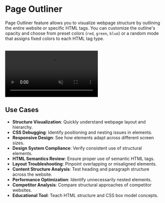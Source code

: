 # Page Outliner

Page Outliner feature allows you to visualize webpage structure by outlining the entire website or specific HTML tags. You can customize the outline's opacity and choose from preset colors (`red`, `green`, `blue`) or a random mode that assigns fixed colors to each HTML tag type.

<br />
<video
	autoPlay='autoplay'
	loop
	muted>
	<source
		src='/videos/page-outliner.mp4'
		type='video/mp4'
	/>
</video>

## Use Cases

- **Structure Visualization**: Quickly understand webpage layout and hierarchy.
- **CSS Debugging**: Identify positioning and nesting issues in elements.
- **Responsive Design**: See how elements adapt across different screen sizes.
- **Design System Compliance**: Verify consistent use of structural elements.
- **HTML Semantics Review**: Ensure proper use of semantic HTML tags.
- **Layout Troubleshooting**: Pinpoint overlapping or misaligned elements.
- **Content Structure Analysis**: Test heading and paragraph structure across the website.
- **Performance Optimization**: Identify unnecessarily nested elements.
- **Competitor Analysis**: Compare structural approaches of competitor websites.
- **Educational Tool**: Teach HTML structure and CSS box model concepts.
